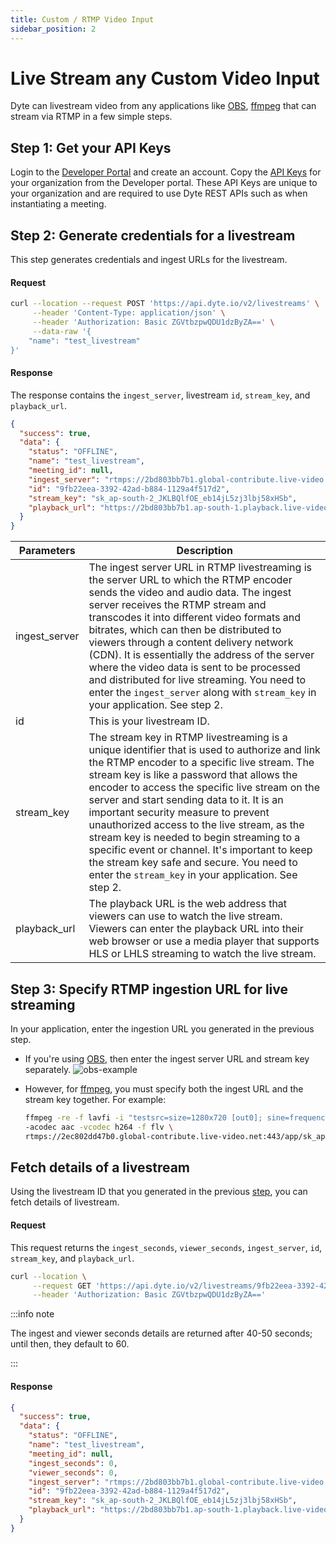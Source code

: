 ```yaml
---
title: Custom / RTMP Video Input
sidebar_position: 2
---
```


# Live Stream any Custom Video Input

Dyte can livestream video from any applications like
[OBS](https://en.wikipedia.org/wiki/OBS_Studio),
[ffmpeg](https://en.wikipedia.org/wiki/FFmpeg) that can stream via RTMP in a few
simple steps.

## Step 1: Get your API Keys

Login to the [Developer Portal](https://dev.dyte.io/) and create an account. Copy the [API Keys](https://dev.dyte.io/apikeys) for your organization from the Developer portal. These API Keys are unique to your organization and are required to use Dyte REST APIs such as when instantiating a meeting.

## Step 2: Generate credentials for a livestream

This step generates credentials and ingest URLs for the livestream.

#### Request

```bash
curl --location --request POST 'https://api.dyte.io/v2/livestreams' \
     --header 'Content-Type: application/json' \
     --header 'Authorization: Basic ZGVtbzpwQDU1dzByZA==' \
     --data-raw '{
    "name": "test_livestream"
}'
```

#### Response

The response contains the `ingest_server`, livestream `id`, `stream_key`, and
`playback_url`.

```json
{
  "success": true,
  "data": {
    "status": "OFFLINE",
    "name": "test_livestream",
    "meeting_id": null,
    "ingest_server": "rtmps://2bd803bb7b1.global-contribute.live-video.net:443/app/",
    "id": "9fb22eea-3392-42ad-b884-1129a4f517d2",
    "stream_key": "sk_ap-south-2_JKLBQlfOE_eb14jL5zj3lbj58xHSb",
    "playback_url": "https://2bd803bb7b1.ap-south-1.playback.live-video.net/api/video/v1/ap-south-1.944908621410.channel.e1lAS0BHpDxP.m3u8"
  }
}
```

| **Parameters** | **Description**                                                                                                                                                                                                                                                                                                                                                                                                                                                                                                                                                                      |
| -------------- | ------------------------------------------------------------------------------------------------------------------------------------------------------------------------------------------------------------------------------------------------------------------------------------------------------------------------------------------------------------------------------------------------------------------------------------------------------------------------------------------------------------------------------------------------------------------------------------ |
| ingest_server  | The ingest server URL in RTMP livestreaming is the server URL to which the RTMP encoder sends the video and audio data. The ingest server receives the RTMP stream and transcodes it into different video formats and bitrates, which can then be distributed to viewers through a content delivery network (CDN). It is essentially the address of the server where the video data is sent to be processed and distributed for live streaming. You need to enter the `ingest_server` along with `stream_key` in your application. See step 2.                                       |
| id             | This is your livestream ID.                                                                                                                                                                                                                                                                                                                                                                                                                                                                                                                                                          |
| stream_key     | The stream key in RTMP livestreaming is a unique identifier that is used to authorize and link the RTMP encoder to a specific live stream. The stream key is like a password that allows the encoder to access the specific live stream on the server and start sending data to it. It is an important security measure to prevent unauthorized access to the live stream, as the stream key is needed to begin streaming to a specific event or channel. It's important to keep the stream key safe and secure. You need to enter the `stream_key` in your application. See step 2. |
| playback_url   | The playback URL is the web address that viewers can use to watch the live stream. Viewers can enter the playback URL into their web browser or use a media player that supports HLS or LHLS streaming to watch the live stream.                                                                                                                                                                                                                                                                                                                                                     |

## Step 3: Specify RTMP ingestion URL for live streaming

In your application, enter the ingestion URL you generated in the previous step.

- If you're using [OBS](https://en.wikipedia.org/wiki/OBS_Studio), then enter the ingest server URL and stream key separately.
  ![obs-example](/static/guides/obs-example.jpeg)
- However, for [ffmpeg](https://en.wikipedia.org/wiki/FFmpeg), you must specify
  both the ingest URL and the stream key together. For example:

  ```bash
  ffmpeg -re -f lavfi -i "testsrc=size=1280x720 [out0]; sine=frequency=500 [out1]" \
  -acodec aac -vcodec h264 -f flv \
  rtmps://2ec802dd47b0.global-contribute.live-video.net:443/app/sk_ap-south-1_nDT9sbq3qZyf_SYSyPE7wnVGUQYNyejMe6Z3n
  ```

## Fetch details of a livestream

Using the livestream ID that you generated in the previous [step](/guides/livestream/advanced/livestream-any-rtmp#step-2-generate-credentials-for-a-livestream), you can fetch details of
livestream.

#### Request

This request returns the `ingest_seconds`, `viewer_seconds`, `ingest_server`,
`id`, `stream_key`, and `playback_url`.

```bash
curl --location \
     --request GET 'https://api.dyte.io/v2/livestreams/9fb22eea-3392-42ad-b884-1129a4f517d2' \
     --header 'Authorization: Basic ZGVtbzpwQDU1dzByZA=='
```

:::info note

The ingest and viewer seconds details are returned after 40-50 seconds; until then,
they default to 60.

:::

#### Response

```json
{
  "success": true,
  "data": {
    "status": "OFFLINE",
    "name": "test_livestream",
    "meeting_id": null,
    "ingest_seconds": 0,
    "viewer_seconds": 0,
    "ingest_server": "rtmps://2bd803bb7b1.global-contribute.live-video.net:443/app/",
    "id": "9fb22eea-3392-42ad-b884-1129a4f517d2",
    "stream_key": "sk_ap-south-2_JKLBQlfOE_eb14jL5zj3lbj58xHSb",
    "playback_url": "https://2bd803bb7b1.ap-south-1.playback.live-video.net/api/video/v1/ap-south-1.944908621410.channel.e1lAS0BHpDxP.m3u8"
  }
}
```

<head>
  <title>Custom / RTMP Video Input Guide</title>
</head>
